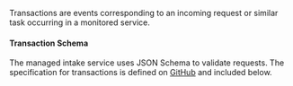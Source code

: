 


<div id="api-transaction"></div>

Transactions are events corresponding to an incoming request or similar task occurring in a monitored service.

<div id="api-transaction-schema"></div>

#### Transaction Schema

The managed intake service uses JSON Schema to validate requests. The specification for transactions is defined on
[GitHub](https://github.com/elastic/apm-server/blob/main/docs/spec/v2/transaction.json) and included below.

<DocAccordion buttonContent="Click to expand the schema">
  <V2Transaction />
</DocAccordion>